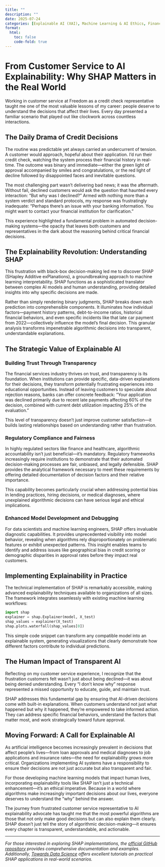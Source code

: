 ```yaml
---
title: ""
description: ""
date: 2025-07-24
categories: [Explainable AI (XAI), Machine Learning & AI Ethics, Financial Technology (FinTech), Customer Experience & Service]
format:
  html:
    toc: false
    code-fold: true
---
```


# From Customer Service to AI Explainability: Why SHAP Matters in the Real World

Working in customer service at Freedom as a credit check representative taught me one of the most valuable lessons of my career: people deserve to understand the decisions that affect their lives. Every day presented a familiar scenario that played out like clockwork across countless interactions.

## The Daily Drama of Credit Decisions

The routine was predictable yet always carried an undercurrent of tension. A customer would approach, hopeful about their application. I'd run their credit check, watching the system process their financial history in real-time. The outcome was binary and immediate—either the green light of approval accompanied by smiles and congratulations, or the red light of decline followed by disappointed faces and inevitable questions.

The most challenging part wasn't delivering bad news; it was the aftermath. Without fail, declined customers would ask the question that haunted every interaction: "But why was I declined?" Armed with nothing more than a system verdict and standard protocols, my response was frustratingly inadequate: "Perhaps there's an issue with your banking information. You might want to contact your financial institution for clarification."

This experience highlighted a fundamental problem in automated decision-making systems—the opacity that leaves both customers and representatives in the dark about the reasoning behind critical financial decisions.

## The Explainability Revolution: Understanding SHAP

This frustration with black-box decision-making led me to discover SHAP (SHapley Additive exPlanations), a groundbreaking approach to machine learning interpretability. SHAP functions as a sophisticated translator between complex AI models and human understanding, providing detailed insights into why specific decisions are made.

Rather than simply rendering binary judgments, SHAP breaks down each prediction into comprehensible components. It illuminates how individual factors—payment history patterns, debt-to-income ratios, historical financial behaviors, and even specific incidents like that late car payment from 2022—collectively influence the model's final decision. This granular analysis transforms impenetrable algorithmic decisions into transparent, understandable explanations.

## The Strategic Value of Explainable AI

### Building Trust Through Transparency

The financial services industry thrives on trust, and transparency is its foundation. When institutions can provide specific, data-driven explanations for their decisions, they transform potentially frustrating experiences into educational opportunities. Instead of leaving customers to speculate about rejection reasons, banks can offer concrete feedback: "Your application was declined primarily due to recent late payments affecting 60% of the decision, combined with current debt utilization impacting 25% of the evaluation."

This level of transparency doesn't just improve customer satisfaction—it builds lasting relationships based on understanding rather than frustration.

### Regulatory Compliance and Fairness

In highly regulated sectors like finance and healthcare, algorithmic accountability isn't just beneficial—it's mandatory. Regulatory frameworks increasingly require institutions to demonstrate that their automated decision-making processes are fair, unbiased, and legally defensible. SHAP provides the analytical framework necessary to meet these requirements by offering detailed documentation of decision factors and their relative importance.

This capability becomes particularly crucial when addressing potential bias in lending practices, hiring decisions, or medical diagnoses, where unexplained algorithmic decisions can have serious legal and ethical implications.

### Enhanced Model Development and Debugging

For data scientists and machine learning engineers, SHAP offers invaluable diagnostic capabilities. It provides unprecedented visibility into model behavior, revealing when algorithms rely disproportionately on problematic features or exhibit unexpected patterns. This insight enables teams to identify and address issues like geographical bias in credit scoring or demographic disparities in approval rates before they impact real customers.

## Implementing Explainability in Practice

The technical implementation of SHAP is remarkably accessible, making advanced explainability techniques available to organizations of all sizes. The framework integrates seamlessly with existing machine learning workflows:

```python
import shap
explainer = shap.Explainer(model, X_test)
shap_values = explainer(X_test)
shap.plots.waterfall(shap_values[0])
```

This simple code snippet can transform any compatible model into an explainable system, generating visualizations that clearly demonstrate how different factors contribute to individual predictions.

## The Human Impact of Transparent AI

Reflecting on my customer service experience, I recognize that the frustration customers felt wasn't just about being declined—it was about being denied understanding. Every "I don't know why" response represented a missed opportunity to educate, guide, and maintain trust.

SHAP addresses this fundamental gap by ensuring that AI-driven decisions come with built-in explanations. When customers understand not just what happened but why it happened, they're empowered to take informed action. They can address specific financial behaviors, understand the factors that matter most, and work strategically toward future approval.

## Moving Forward: A Call for Explainable AI

As artificial intelligence becomes increasingly prevalent in decisions that affect people's lives—from loan approvals and medical diagnoses to job applications and insurance rates—the need for explainability grows more critical. Organizations implementing AI systems have a responsibility to ensure their decisions are not just accurate but also transparent and fair.

For those developing machine learning models that impact human lives, incorporating explainability tools like SHAP isn't just a technical enhancement—it's an ethical imperative. Because in a world where algorithms make increasingly important decisions about our lives, everyone deserves to understand the "why" behind the answer.

The journey from frustrated customer service representative to AI explainability advocate has taught me that the most powerful algorithms are those that not only make good decisions but can also explain them clearly. SHAP doesn't just tell the story of algorithmic decision-making—it ensures every chapter is transparent, understandable, and actionable.

---

*For those interested in exploring SHAP implementations, the [official GitHub repository](https://github.com/slundberg/shap) provides comprehensive documentation and examples. Additionally, [Towards Data Science](https://towardsdatascience.com/interpretable-machine-learning-with-xgboost-9ec80d148d27) offers excellent tutorials on practical SHAP applications in real-world scenarios.*
